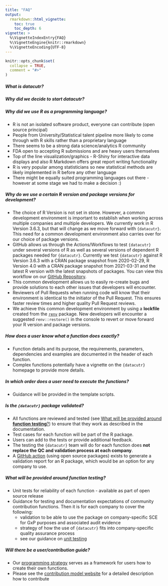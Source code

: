 ```yaml
---
title: "FAQ"
output: 
  rmarkdown::html_vignette:
    toc: true
    toc_depth: 6
vignette: >
  %\VignetteIndexEntry{FAQ}
  %\VignetteEngine{knitr::rmarkdown}
  %\VignetteEncoding{UTF-8}
---
```


```r
knitr::opts_chunk$set(
  collapse = TRUE,
  comment = "#>"
)
```

##### **What is datacutr**?


##### **Why** did we decide to start **datacutr**?


##### Why did we use **R as a programming language**?

 * R is not an isolated software product, everyone can contribute (open source principal)
 * People from University/Statistical talent pipeline more likely to come through with R skills rather than a proprietary language 
 * There seems to be a strong data science/analytics R community
 * FDA open to accepting R submissions and are heavy users themselves
 * Top of the line visualization/graphics - R-Shiny for interactive data displays and also R Markdown offers great report writing functionality
 * R is very popular among statisticians so new statistical methods are likely implemented in R before any other language
 * There might be equally suited programming languages out there - however at some stage we had to make a decision :)
 
##### Why do we use a **certain R version and package versions** for development?

* The choice of R Version is not set in stone.  However, a common development environment is important to establish when working across multiple companies and multiple developers. We currently work in R Version 3.6.3, but that will change as we move forward with `{datacutr}`. This need for a common development environment also carries over for our choice of package versions.  
* GitHub allows us through the Actions/Workflows to test `{datacutr}` under several versions of R as well as several versions of dependent R packages needed for `{datacutr}`.  Currently we test `{datacutr}` against R Version 3.6.3 with a CRAN package snapshot from 2020-02-29, R Version 4.0 with a CRAN package snapshot from 2021-03-31 and the latest R version with the latest snapshots of packages.  You can view this workflow on our [GitHub Repository](https://github.com/pharmaverse/datacutr/blob/main/.github/workflows/R-CMD-check.yml).
* This common development allows us to easily re-create bugs and provide solutions to each other issues that developers will encounter.
* Reviewers of Pull Requests when running code will know that their environment is identical to the initiator of the Pull Request.  This ensures faster review times and higher quality Pull Request reviews.
* We achieve this common development environment by using a **lockfile** created from the [`renv`](https://rstudio.github.io/renv/) package. New developers will encounter a suggested `renv::restore()` in the console to revert or move forward your R version and package versions.

##### How does a user **know what a function does** exactly?

* Function details and its purpose, the requirements, parameters, dependencies and examples are documented in the header of each function.
* Complex functions potentially have a vignette on the `{datacutr}` homepage to provide more details. 

##### In **which order** does a user need to execute the functions?

* Guidance will be provided in the template scripts.

##### Is the `{datacutr}`  package **validated**?

 * All functions  are reviewed and tested (see [What will be provided around **function testing**?]) to ensure that  they  work as described in the documentation. 
 * Test  cases for each function  will  be part of the R package.
 * Users can add to the  tests or provide additional feedback.
 * The  testing the `{datacutr}` team will do for each function does **not replace the QC and validation process at each company**.
 * A [GitHub action](https://github.com/marketplace/actions/r-package-validation-report) (using open source packages) exists to generate a validation report for an R package, which would be an option for any company to use. 

##### What will be provided around **function testing**?

 * Unit tests for reliability of each function - available as part of open source release
 * Guidance for testing and documentation expectations of community contribution functions. Then it is for each company to cover the following:
   * validation to be able to use the package on company-specific SCE for GxP purposes and associated audit evidence 
   * strategy of how the use of `{datacutr}` fits into company-specific quality assurance process
   * see our guidance on [unit testing](unit_test_guidance.html)

##### Will there be a user/**contribution** guide?

 * Our [programming strategy](programming_strategy.html) serves as a framework
 for users how to create their own functions. 
 * Please see the [contribution model website](contribution_model.html) for a detailed description how to contribute

